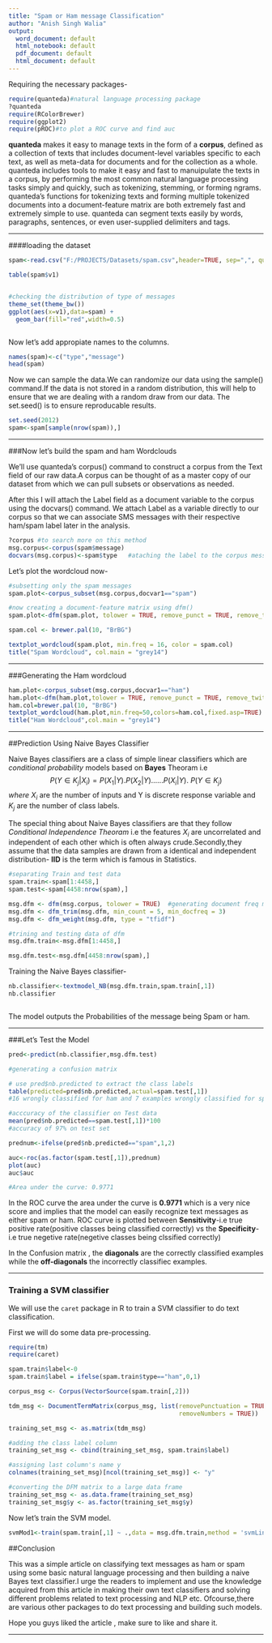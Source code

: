 ```yaml
---
title: "Spam or Ham message Classification"
author: "Anish Singh Walia"
output:
  word_document: default
  html_notebook: default
  pdf_document: default
  html_document: default
---
```



Requiring the necessary packages-
```r

require(quanteda)#natural language processing package
?quanteda 
require(RColorBrewer)
require(ggplot2)
require(pROC)#to plot a ROC curve and find auc


```

__quanteda__ makes it easy to manage texts in the form of a __corpus__, defined as a collection of texts that includes document-level variables specific to each text, as well as meta-data for documents and for the collection as a whole. quanteda includes tools to make it easy and fast to manuipulate the texts in a corpus, by performing the most common natural language processing tasks simply and quickly, such as tokenizing, stemming, or forming ngrams. quanteda’s functions for tokenizing texts and forming multiple tokenized documents into a document-feature matrix are both extremely fast and extremely simple to use. quanteda can segment texts easily by words, paragraphs, sentences, or even user-supplied delimiters and tags.

--------------


####loading the dataset


```r
spam<-read.csv("F:/PROJECTS/Datasets/spam.csv",header=TRUE, sep=",", quote='\"\"', stringsAsFactors=FALSE)

table(spam$v1)


#checking the distribution of type of messages
theme_set(theme_bw())
ggplot(aes(x=v1),data=spam) +
  geom_bar(fill="red",width=0.5)



```

Now let's add appropiate names to the columns.


```r
names(spam)<-c("type","message")
head(spam)


```

Now we can sample the data.We can randomize our data using the sample() command.If the data is not stored in a random distribution, this will help to ensure that we are dealing with a random draw from our data. The set.seed() is to ensure reproducable results.

```r
set.seed(2012)
spam<-spam[sample(nrow(spam)),]

```


------------------


###Now let's build the spam and ham Wordclouds

We'll use quanteda's corpus() command to construct a corpus from the Text field of our raw data.A corpus can be thought of as a master copy of our dataset from which we can pull subsets or observations as needed.

After this I will attach the Label field as a document variable to the corpus using the docvars() command. We attach Label as a variable directly to our corpus so that we can associate SMS messages with their respective ham/spam label later in the analysis.

```r

?corpus #to search more on this method
msg.corpus<-corpus(spam$message)
docvars(msg.corpus)<-spam$type   #ataching the label to the corpus message text

```

Let's plot the wordcloud now-

```r
#subsetting only the spam messages
spam.plot<-corpus_subset(msg.corpus,docvar1=="spam")

#now creating a document-feature matrix using dfm()
spam.plot<-dfm(spam.plot, tolower = TRUE, remove_punct = TRUE, remove_twitter = TRUE, remove_numbers = TRUE, remove=stopwords("SMART"))

spam.col <- brewer.pal(10, "BrBG")  

textplot_wordcloud(spam.plot, min.freq = 16, color = spam.col)  
title("Spam Wordcloud", col.main = "grey14")

```



------------


###Generating the Ham wordcloud

```r
ham.plot<-corpus_subset(msg.corpus,docvar1=="ham")
ham.plot<-dfm(ham.plot,tolower = TRUE, remove_punct = TRUE, remove_twitter = TRUE, remove_numbers = TRUE,remove=c("gt", "lt", stopwords("SMART")))
ham.col=brewer.pal(10, "BrBG")  
textplot_wordcloud(ham.plot,min.freq=50,colors=ham.col,fixed.asp=TRUE)
title("Ham Wordcloud",col.main = "grey14")

```

-------------


##Prediction Using Naive Bayes Classifier

Naive Bayes classifiers are a class of simple linear classifiers which  are *conditional probability* models based on __Bayes__ Theoram i.e 
$$P(Y \in K_j | X_i) = P(X_1|Y).P(X_2|Y)......P(X_i|Y) . \ P(Y \in K_j)$$ 
$where \  X_i \ \text{are the number of inputs and Y is discrete response variable and } K_j \ \text{are the number of class labels}$.

The special thing about Naive Bayes classifiers are that they follow _Conditional Independence Theoram_ i.e the features $X_i$ are uncorrelated and independent of each other which is often always crude.Secondly,they assume that the data samples are drawn from a identical and independent distribution- __IID__ is the term which is famous in Statistics.


```r
#separating Train and test data
spam.train<-spam[1:4458,]
spam.test<-spam[4458:nrow(spam),]

msg.dfm <- dfm(msg.corpus, tolower = TRUE)  #generating document freq matrix
msg.dfm <- dfm_trim(msg.dfm, min_count = 5, min_docfreq = 3)  
msg.dfm <- dfm_weight(msg.dfm, type = "tfidf") 

#trining and testing data of dfm 
msg.dfm.train<-msg.dfm[1:4458,]

msg.dfm.test<-msg.dfm[4458:nrow(spam),]


```

Training the Naive Bayes classifier-

```r

nb.classifier<-textmodel_NB(msg.dfm.train,spam.train[,1])
nb.classifier



```

The model outputs the Probabilities of the message being Spam or ham.


------------

###Let's Test the Model 

```r

pred<-predict(nb.classifier,msg.dfm.test)

#generating a confusion matrix

# use pred$nb.predicted to extract the class labels
table(predicted=pred$nb.predicted,actual=spam.test[,1])
#16 wrongly classified for ham and 7 examples wrongly classified for spam

#acccuracy of the classifier on Test data
mean(pred$nb.predicted==spam.test[,1])*100
#accuracy of 97% on test set

prednum<-ifelse(pred$nb.predicted=="spam",1,2)

auc<-roc(as.factor(spam.test[,1]),prednum)
plot(auc)
auc$auc

#Area under the curve: 0.9771
```
In the ROC curve the area under the curve is __0.9771__ which is a very nice score and implies that the model can easily recognize text messages as either spam or ham.
ROC curve is plotted between __Sensitivity__-i.e true positive rate(positive classes being classified correctly) vs the __Specificity__-i.e true negetive rate(negetive classes being clssified correctly)

In the Confusion matrix , the __diagonals__ are the correctly classified examples while the __off-diagonals__ the incorrectly classifiec examples.



------------------------------



### Training a SVM classifier

We will use the `caret` package in R to train a SVM classifier to do text classification.

First we will do some data pre-processing.


```r
require(tm)
require(caret)

spam.train$label<-0
spam.train$label = ifelse(spam.train$type=="ham",0,1)

corpus_msg <- Corpus(VectorSource(spam.train[,2]))

tdm_msg <- DocumentTermMatrix(corpus_msg, list(removePunctuation = TRUE, 
                                               removeNumbers = TRUE))

training_set_msg <- as.matrix(tdm_msg)

#adding the class label column
training_set_msg <- cbind(training_set_msg, spam.train$label)

#assigning last column's name y
colnames(training_set_msg)[ncol(training_set_msg)] <- "y"

#converting the DFM matrix to a large data frame
training_set_msg <- as.data.frame(training_set_msg)
training_set_msg$y <- as.factor(training_set_msg$y)
```

Now let's train the SVM model.

```r


svmMod1<-train(spam.train[,1] ~ .,data = msg.dfm.train,method = 'svmLinear3')


```




##Conclusion


This was a simple article on classifying text messages as ham or spam using some basic natural language processing and then building a naive Bayes text classifier.I urge the readers to implement and use the knowledge acquired from this article in making their own text classifiers and solving different problems related to text processing and NLP etc.
Ofcourse,there are various other packages to do text processing and building such models.

Hope you guys liked the article , make sure to like and share it.



-------------------------------------------------------------------------




